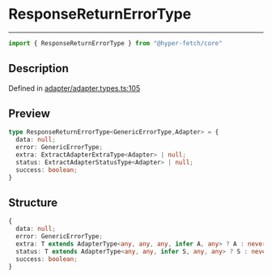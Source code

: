 

# ResponseReturnErrorType

<div class="api-docs__separator" data-reactroot="">

---

</div><div class="api-docs__import" data-reactroot="">

```ts
import { ResponseReturnErrorType } from "@hyper-fetch/core"
```

</div><div class="api-docs__section">

## Description

</div><div class="api-docs__description"><span class="api-docs__do-not-parse">



</span></div><p class="api-docs__definition">

Defined in [adapter/adapter.types.ts:105](https://github.com/BetterTyped/hyper-fetch/blob/cc329b91/packages/core/src/adapter/adapter.types.ts#L105)

</p><div class="api-docs__section">

## Preview

</div><div class="api-docs__preview type">

```ts
type ResponseReturnErrorType<GenericErrorType,Adapter> = {
  data: null; 
  error: GenericErrorType; 
  extra: ExtractAdapterExtraType<Adapter> | null; 
  status: ExtractAdapterStatusType<Adapter> | null; 
  success: boolean; 
}
```

</div><div class="api-docs__section">

## Structure

</div><div class="api-docs__returns">

```ts
{
  data: null;
  error: GenericErrorType;
  extra: T extends AdapterType<any, any, any, infer A, any> ? A : never | null;
  status: T extends AdapterType<any, any, infer S, any, any> ? S : never | null;
  success: boolean;
}
```

</div>